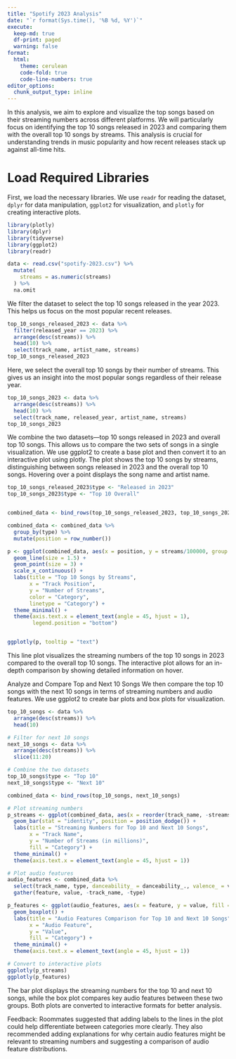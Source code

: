 ```yaml
---
title: "Spotify 2023 Analysis"
date: "`r format(Sys.time(), '%B %d, %Y')`"
execute:
  keep-md: true
  df-print: paged
  warning: false
format:
  html:
    theme: cerulean
    code-fold: true
    code-line-numbers: true
editor_options: 
  chunk_output_type: inline
---
```


In this analysis, we aim to explore and visualize the top songs based on their streaming numbers across different platforms. We will particularly focus on identifying the top 10 songs released in 2023 and comparing them with the overall top 10 songs by streams. This analysis is crucial for understanding trends in music popularity and how recent releases stack up against all-time hits.

# Load Required Libraries

First, we load the necessary libraries. We use `readr` for reading the dataset, `dplyr` for data manipulation, `ggplot2` for visualization, and `plotly` for creating interactive plots.


```r
library(plotly)
library(dplyr)
library(tidyverse)
library(ggplot2)
library(readr)

data <- read.csv("spotify-2023.csv") %>%
  mutate(
    streams = as.numeric(streams)
  ) %>%
  na.omit

```



We filter the dataset to select the top 10 songs released in the year 2023. This helps us focus on the most popular recent releases.
```r
top_10_songs_released_2023 <- data %>%
  filter(released_year == 2023) %>%
  arrange(desc(streams)) %>%
  head(10) %>%
  select(track_name, artist_name, streams)
top_10_songs_released_2023
```


Here, we select the overall top 10 songs by their number of streams. This gives us an insight into the most popular songs regardless of their release year.
```r
top_10_songs_2023 <- data %>%
  arrange(desc(streams)) %>%
  head(10) %>%
  select(track_name, released_year, artist_name, streams)
top_10_songs_2023
```

We combine the two datasets—top 10 songs released in 2023 and overall top 10 songs. This allows us to compare the two sets of songs in a single visualization. We use ggplot2 to create a base plot and then convert it to an interactive plot using plotly. The plot shows the top 10 songs by streams, distinguishing between songs released in 2023 and the overall top 10 songs. Hovering over a point displays the song name and artist name.
```r
top_10_songs_released_2023$type <- "Released in 2023"
top_10_songs_2023$type <- "Top 10 Overall"


combined_data <- bind_rows(top_10_songs_released_2023, top_10_songs_2023)

combined_data <- combined_data %>%
  group_by(type) %>%
  mutate(position = row_number())

p <- ggplot(combined_data, aes(x = position, y = streams/100000, group = type, color = type, linetype = type, text = paste("Track Name:", track_name, "<br>Artist:", artist_name))) +
  geom_line(size = 1.5) +
  geom_point(size = 3) +
  scale_x_continuous() +
  labs(title = "Top 10 Songs by Streams",
       x = "Track Position",
       y = "Number of Streams",
       color = "Category",
       linetype = "Category") +
  theme_minimal() +
  theme(axis.text.x = element_text(angle = 45, hjust = 1),
        legend.position = "bottom")


ggplotly(p, tooltip = "text")
```
This line plot visualizes the streaming numbers of the top 10 songs in 2023 compared to the overall top 10 songs. The interactive plot allows for an in-depth comparison by showing detailed information on hover.










Analyze and Compare Top and Next 10 Songs
We then compare the top 10 songs with the next 10 songs in terms of streaming numbers and audio features. We use ggplot2 to create bar plots and box plots for visualization.


```r
top_10_songs <- data %>%
  arrange(desc(streams)) %>%
  head(10)

# Filter for next 10 songs
next_10_songs <- data %>%
  arrange(desc(streams)) %>%
  slice(11:20)

# Combine the two datasets
top_10_songs$type <- "Top 10"
next_10_songs$type <- "Next 10"

combined_data <- bind_rows(top_10_songs, next_10_songs)

# Plot streaming numbers
p_streams <- ggplot(combined_data, aes(x = reorder(track_name, -streams), y = streams/1000000, fill = type)) +
  geom_bar(stat = "identity", position = position_dodge()) +
  labs(title = "Streaming Numbers for Top 10 and Next 10 Songs",
       x = "Track Name",
       y = "Number of Streams (in millions)",
       fill = "Category") +
  theme_minimal() +
  theme(axis.text.x = element_text(angle = 45, hjust = 1))

# Plot audio features
audio_features <- combined_data %>%
  select(track_name, type, danceability_ = danceability_., valence_ = valence_., energy_ = energy_., acousticness_ = acousticness_., instrumentalness_ = instrumentalness_., liveness_ = liveness_., speechiness_ = speechiness_.) %>%
  gather(feature, value, -track_name, -type)

p_features <- ggplot(audio_features, aes(x = feature, y = value, fill = type)) +
  geom_boxplot() +
  labs(title = "Audio Features Comparison for Top 10 and Next 10 Songs",
       x = "Audio Feature",
       y = "Value",
       fill = "Category") +
  theme_minimal() +
  theme(axis.text.x = element_text(angle = 45, hjust = 1))

# Convert to interactive plots
ggplotly(p_streams)
ggplotly(p_features)
```
The bar plot displays the streaming numbers for the top 10 and next 10 songs, while the box plot compares key audio features between these two groups. Both plots are converted to interactive formats for better analysis.

Feedback: Roommates suggested that adding labels to the lines in the plot could help differentiate between categories more clearly. They also recommended adding explanations for why certain audio features might be relevant to streaming numbers and suggesting a comparison of audio feature distributions.
